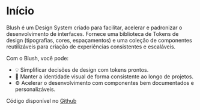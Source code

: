 
<Meta title="Inicio" />

# Início

Blush é um Design System criado para facilitar, acelerar e padronizar o desenvolvimento de interfaces.
Fornece uma biblioteca de Tokens de design (tipografias, cores, espaçamentos) e uma coleção de componentes reutilizáveis para criação de experiências consistentes e escaláveis.

Com o Blush, você pode:
- 💡 Simplificar decisões de design com tokens prontos.
- 🎨 Manter a identidade visual de forma consistente ao longo de projetos.
- ⚙️ Acelerar o desenvolvimento com componentes bem documentados e personalizáveis.

Código disponível no [Github](https://github.com/bruna-nunes/blush)
